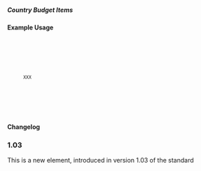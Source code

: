 ===== Country Budget Items ===== 
{{for revison 1.03}}
{{for release 1.03}}
==== Example Usage ====

<code xml>
<country-budget-items vocabulary="XXX">
    <budget-item code="XXX" percentage="100">
       <description xml:lang="en">XXX</description>
    </budget-item>
</country-budget-items>
</code>

==== Changelog ====
===1.03===
This is a new element, introduced in version 1.03 of the standard